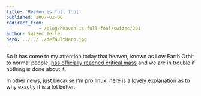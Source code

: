 ```yaml
---
title: 'Heaven is full fool'
published: 2007-02-06
redirect_from: 
            - /blog/heaven-is-full-fool/swizec/291
author: Swizec Teller
hero: ../../../defaultHero.jpg
---
```

So it has come to my attention today that heaven, known as Low Earth Orbit to normal people, [has officially reached critical mass](http://www.nytimes.com/2007/02/06/science/space/06orbi.html?ex=1328418000&en=16b9c6ba615c2e62&ei=5088&partner=rssnyt&emc=rss) and we are in trouble if nothing is done about it.

In other news, just because I'm pro linux, here is a [lovely explanation](http://blogs.zdnet.com/threatchaos/?p=311) as to why exactly it is a lot better.